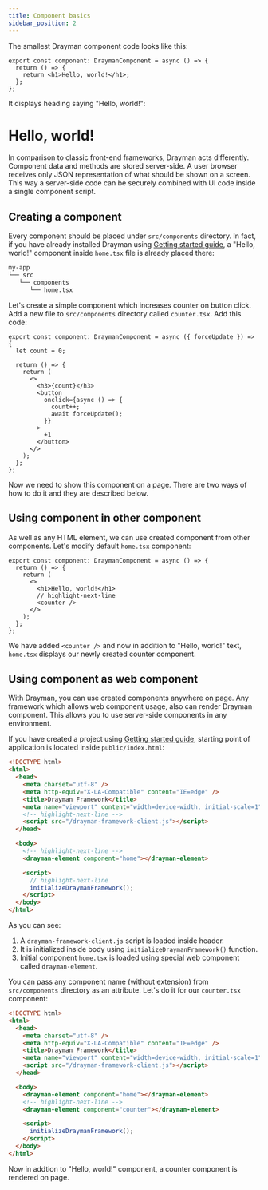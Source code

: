 ```yaml
---
title: Component basics
sidebar_position: 2
---
```



The smallest Drayman component code looks like this:

```tsx
export const component: DraymanComponent = async () => {
  return () => {
    return <h1>Hello, world!</h1>;
  };
};
```

It displays heading saying "Hello, world!":

<BrowserWindow>
  <h1>Hello, world!</h1>
</BrowserWindow>

In comparison to classic front-end frameworks, Drayman acts differently. Component data and methods are stored server-side. A user browser receives only JSON representation of what should be shown on a screen. This way a server-side code can be securely combined with UI code inside a single component script.

## Creating a component

Every component should be placed under `src/components` directory. In fact, if you have already installed Drayman using [Getting started guide](./getting-started.md), a "Hello, world!" component inside `home.tsx` file is already placed there:

```bash
my-app
└── src
   └── components
      └── home.tsx
```

Let's create a simple component which increases counter on button click. Add a new file to `src/components` directory called `counter.tsx`. Add this code:

```tsx title="src/components/counter.tsx"
export const component: DraymanComponent = async ({ forceUpdate }) => {
  let count = 0;

  return () => {
    return (
      <>
        <h3>{count}</h3>
        <button
          onclick={async () => {
            count++;
            await forceUpdate();
          }}
        >
          +1
        </button>
      </>
    );
  };
};
```

Now we need to show this component on a page. There are two ways of how to do it and they are described below.

## Using component in other component

As well as any HTML element, we can use created component from other components. Let's modify default `home.tsx` component:

```tsx title="src/components/home.tsx"
export const component: DraymanComponent = async () => {
  return () => {
    return (
      <>
        <h1>Hello, world!</h1>
        // highlight-next-line
        <counter />
      </>
    );
  };
};
```

We have added `<counter />` and now in addition to "Hello, world!" text, `home.tsx` displays our newly created counter component.

## Using component as web component

With Drayman, you can use created components anywhere on page. Any framework which allows web component usage, also can render Drayman component. This allows you to use server-side components in any environment.

If you have created a project using [Getting started guide](./getting-started.md), starting point of application is located inside `public/index.html`:

```html title="public/index.html"
<!DOCTYPE html>
<html>
  <head>
    <meta charset="utf-8" />
    <meta http-equiv="X-UA-Compatible" content="IE=edge" />
    <title>Drayman Framework</title>
    <meta name="viewport" content="width=device-width, initial-scale=1" />
    <!-- highlight-next-line -->
    <script src="/drayman-framework-client.js"></script>
  </head>

  <body>
    <!-- highlight-next-line -->
    <drayman-element component="home"></drayman-element>

    <script>
      // highlight-next-line
      initializeDraymanFramework();
    </script>
  </body>
</html>
```

As you can see:

1. A `drayman-framework-client.js` script is loaded inside header.
2. It is initialized inside body using `initializeDraymanFramework()` function.
3. Initial component `home.tsx` is loaded using special web component called `drayman-element`.

You can pass any component name (without extension) from `src/components` directory as an attribute. Let's do it for our `counter.tsx` component:

```html title="public/index.html"
<!DOCTYPE html>
<html>
  <head>
    <meta charset="utf-8" />
    <meta http-equiv="X-UA-Compatible" content="IE=edge" />
    <title>Drayman Framework</title>
    <meta name="viewport" content="width=device-width, initial-scale=1" />
    <script src="/drayman-framework-client.js"></script>
  </head>

  <body>
    <drayman-element component="home"></drayman-element>
    <!-- highlight-next-line -->
    <drayman-element component="counter"></drayman-element>

    <script>
      initializeDraymanFramework();
    </script>
  </body>
</html>
```

Now in addtion to "Hello, world!" component, a counter component is rendered on page.
